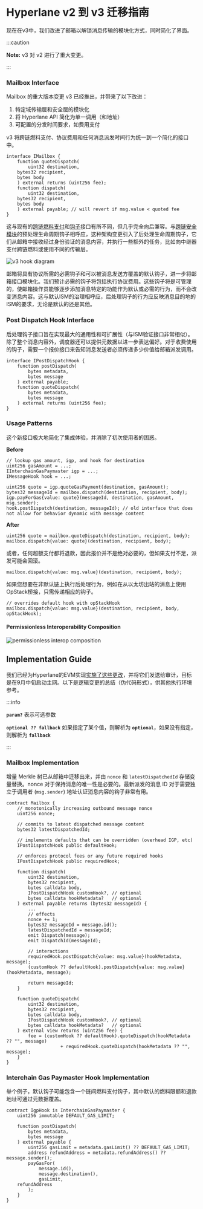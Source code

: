 # Hyperlane v2 到 v3 迁移指南

现在在v3中，我们改进了邮箱以解锁消息传输的模块化方式，同时简化了界面。

:::caution

**Note:** v3 对 v2 进行了重大变更。

:::

### Mailbox Interface

Mailbox 的重大版本变更 v3 已经推出，并带来了以下改进：

1. 特定域传输层和安全层的模块化
2. 将 Hyperlane API 简化为单一调用（和地址）
3. 可配置的分发时间要求，如费用支付

v3 将跨链燃料支付、协议费用和任何消息派发时间行为统一到一个简化的接口中。

```solidity
interface IMailbox {
    function quoteDispatch(
        uint32 destination,
	bytes32 recipient,
	bytes body
    ) external returns (uint256 fee);
    function dispatch(
        uint32 destination,
	bytes32 recipient,
	bytes body
    ) external payable; // will revert if msg.value < quoted fee
}
```

这与现有的[跨链燃料支付](../reference/hooks/interchain-gas.mdx)和[钩子](../reference/hooks/overview.mdx)接口有所不同，但几乎完全向后兼容。与[跨链安全模块](../reference/ISM/specify-your-ISM.mdx)的预处理生命周期钩子相呼应，这种架构变更引入了后处理生命周期钩子，它们从邮箱中接收经过身份验证的消息内容，并执行一些额外的任务，比如向中继器支付跨链燃料或使用不同的传输层。

![v3 hook diagram](../../static/img/v3-hook-diagram.png)

邮箱将具有协议所需的必需钩子和可以被消息发送方覆盖的默认钩子，进一步将邮箱接口模块化。我们预计必需的钩子将包括执行协议费用。这些钩子将是可管理的，使邮箱操作员能够逐步添加消息特定的功能作为默认或必需的行为，而不会改变消息内容。这与默认ISM的治理相呼应，后处理钩子的行为应反映消息目的地的ISM的要求，无论是默认的还是其他。

### Post Dispatch Hook Interface

后处理钩子接口旨在实现最大的通用性和可扩展性（与ISM验证接口非常相似）。除了整个消息内容外，调度器还可以提供元数据以进一步表达偏好。对于收费使用的钩子，需要一个报价接口来告知消息发送者必须传递多少价值给邮箱派发调用。

```solidity
interface IPostDispatchHook {
    function postDispatch(
        bytes metadata,
        bytes message
    ) external payable;
    function quoteDispatch(
        bytes metadata,
        bytes message
    ) external returns (uint256 fee);
}
```

### Usage Patterns

这个新接口极大地简化了集成体验，并消除了初次使用者的困惑。

**Before**

```solidity
// lookup gas amount, igp, and hook for destination
uint256 gasAmount = ...;
IInterchainGasPaymaster igp = ...;
IMessageHook hook = ...;

uint256 quote = igp.quoteGasPayment(destination, gasAmount);
bytes32 messageId = mailbox.dispatch(destination, recipient, body);
igp.payForGas{value: quote}(messageId, destination, gasAmount, msg.sender);
hook.postDispatch(destination, messageId); // old interface that does not allow for behavior dynamic with message content
```

**After**

```solidity
uint256 quote = mailbox.quoteDispatch(destination, recipient, body);
mailbox.dispatch{value: quote}(destination, recipient, body);
```

或者，任何超额支付都将退款，因此报价并不是绝对必要的，但如果支付不足，派发可能会回滚。

```solidity
mailbox.dispatch{value: msg.value}(destination, recipient, body);
```

如果您想要在非默认链上执行后处理行为，例如在从以太坊出站的消息上使用OpStack桥接，只需传递相应的钩子。

```solidity
// overrides default hook with opStackHook
mailbox.dispatch{value: msg.value}(destination, recipient, body, opStackHook);
```

#### Permissionless Interoperability Composition

![permissionless interop composition](../../static/img/permissionless-composition.png)

## Implementation Guide

我们已经为Hyperlane的EVM实现[实施了这些更改](https://github.com/hyperlane-xyz/hyperlane-monorepo/tree/v3)，并将它们发送给审计，目标是在9月中旬启动主网。以下是逻辑变更的总结（伪代码形式），供其他执行环境参考。

:::info

**`param?`** 表示可选参数


**`optional ?? fallback`** 如果指定了某个值，则解析为 **`optional`**，如果没有指定，则解析为 **`fallback`**

:::

### Mailbox Implementation

增量 Merkle 树已从邮箱中迁移出来，并由 `nonce` 和 `latestDispatchedId` 存储变量替换。nonce 对于保持消息的唯一性是必要的。最新派发的消息 ID 对于需要独立于调用者 (`msg.sender`) 地址认证消息内容的钩子非常有用。

```solidity
contract Mailbox {
    // monotonically increasing outbound message nonce
    uint256 nonce;

    // commits to latest dispatched message content
    bytes32 latestDispatchedId;

    // implements defaults that can be overridden (overhead IGP, etc)
    IPostDispatchHook public defaultHook;

    // enforces protocol fees or any future required hooks
    IPostDispatchHook public requiredHook;

    function dispatch(
        uint32 destination,
        bytes32 recipient,
        bytes calldata body,
        IPostDispatchHook customHook?, // optional
        bytes calldata hookMetadata?   // optional
    ) external payable returns (bytes32 messageId) {
        ...
        // effects
        nonce += 1;
        bytes32 messageId = message.id();
        latestDispatchedId = messageId;
        emit Dispatch(message);
        emit DispatchId(messageId);

        // interactions
        requiredHook.postDispatch{value: msg.value}(hookMetadata, message);
        (customHook ?? defaultHook).postDispatch{value: msg.value}(hookMetadata, message);

        return messageId;
    }

    function quoteDispatch(
        uint32 destination,
        bytes32 recipient,
        bytes calldata body,
        IPostDispatchHook customHook?, // optional
        bytes calldata hookMetadata?   // optional
    ) external view returns (uint256 fee) {
        fee = (customHook ?? defaultHook).quoteDispatch(hookMetadata ?? "", message)
                    + requiredHook.quoteDispatch(hookMetadata ?? "", message);
    }
}
```

### Interchain Gas Paymaster Hook Implementation

举个例子，默认钩子可能包含一个链间燃料支付钩子，其中默认的燃料限额和退款地址可通过元数据覆盖。

```solidity
contract IgpHook is InterchainGasPaymaster {
    uint256 immutable DEFAULT_GAS_LIMIT;

    function postDispatch(
        bytes metadata,
        bytes message
    ) external payable {
        uint256 gasLimit = metadata.gasLimit() ?? DEFAULT_GAS_LIMIT;
        address refundAddress = metadata.refundAddress() ?? message.sender();
        payGasFor(
            message.id(),
            message.destination(),
            gasLimit,
    refundAddress
        );
    }
}
```